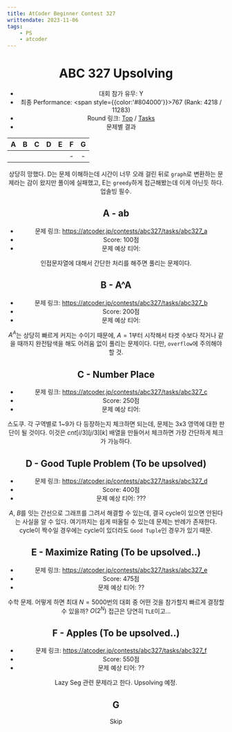 ```yaml
---
title: AtCoder Beginner Contest 327
writtendate: 2023-11-06
tags:
    - PS
    - atcoder
---
```


<Header />

# ABC 327 Upsolving

- 대회 참가 유무: Y
- 최종 Performance: <span style={{color:'#804000'}}>767</span> (Rank: 4218 / 11283)
- Round 링크: [Top](https://atcoder.jp/contests/abc327) / [Tasks](https://atcoder.jp/contests/abc327/tasks)
- 문제별 결과

| A | B | C | D | E | F | G |
| :-: | :-: | :-: | :-: | :-: | :-: | :-: |
| <AC state="AC" /> | <AC state="AC" /> | <AC state="AC" /> | <AC state="WA" /> | <AC state="WA" /> | - | - |

상당히 망했다. D는 문제 이해하는데 시간이 너무 오래 걸린 뒤로 `graph`로 변환하는 문제라는 감이 왔지만 풀이에 실패했고, E는 `greedy`하게 접근해봤는데 이게 아닌듯 하다. 업솔빙 필수.

## A - ab

- 문제 링크: https://atcoder.jp/contests/abc327/tasks/abc327_a
- Score: 100점
- 문제 예상 티어: <SolvedTier tierName={TierName.Bronze} grade={4} width={15} />

인접문자열에 대해서 간단한 처리를 해주면 풀리는 문제이다.

## B - A^A

- 문제 링크: https://atcoder.jp/contests/abc327/tasks/abc327_b
- Score: 200점
- 문제 예상 티어: <SolvedTier tierName={TierName.Silver} grade={5} width={15} />

$A^A$는 상당히 빠르게 커지는 수이기 때문에, $A=1$부터 시작해서 타겟 수보다 작거나 같을 때까지 완전탐색을 해도 어려움 없이 풀리는 문제이다. 다만, `overflow`에 주의해야 할 것.


## C - Number Place

- 문제 링크: https://atcoder.jp/contests/abc327/tasks/abc327_c
- Score: 250점
- 문제 예상 티어: <SolvedTier tierName={TierName.Silver} grade={1} width={15} />

스도쿠. 각 구역별로 1~9가 다 등장하는지 체크하면 되는데, 문제는 3x3 영역에 대한 판단이 될 것이다. 이것은 $cnt[i/3][j/3][k]$ 배열을 만들어서 체크하면 가장 간단하게 체크가 가능하다.


## D - Good Tuple Problem (To be upsolved)

- 문제 링크: https://atcoder.jp/contests/abc327/tasks/abc327_d
- Score: 400점
- 문제 예상 티어: ???

$A$, $B$를 잇는 간선으로 그래프를 그려서 해결할 수 있는데, 결국 cycle이 있으면 안된다는 사실을 알 수 있다. 여기까지는 쉽게 떠올릴 수 있는데 문제는 반례가 존재한다. cycle이 짝수일 경우에는 cycle이 있더라도 `Good Tuple`인 경우가 있기 때문.


## E - Maximize Rating (To be upsolved..)

- 문제 링크: https://atcoder.jp/contests/abc327/tasks/abc327_e
- Score: 475점
- 문제 예상 티어: ??

수학 문제. 어떻게 하면 최대 $N=5000$번의 대회 중 어떤 것을 참가할지 빠르게 결정할 수 있을까? $O(2^N)$ 접근은 당연히 `TLE`이고...


## F - Apples (To be upsolved..)

- 문제 링크: https://atcoder.jp/contests/abc327/tasks/abc327_f
- Score: 550점
- 문제 예상 티어: ??

Lazy Seg 관련 문제라고 한다. Upsolving 예정.

## G

Skip


<TagList />
<Comment />
